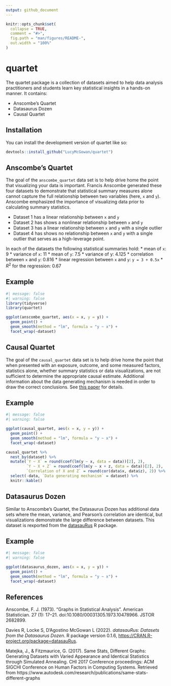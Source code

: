 ```yaml
---
output: github_document
---
```


<!-- README.md is generated from README.Rmd. Please edit that file -->

```r
knitr::opts_chunk$set(
  collapse = TRUE,
  comment = "#>",
  fig.path = "man/figures/README-",
  out.width = "100%"
)
```

# quartet

<!-- badges: start -->
<!-- badges: end -->

The quartet package is a collection of datasets aimed to help data analysis practitioners and students learn key statistical insights in a hands-on manner. It contains:

* Anscombe's Quartet
* Datasaurus Dozen
* Causal Quartet

## Installation

You can install the development version of quartet like so:

``` r
devtools::install_github("LucyMcGowan/quartet")
```
## Anscombe's Quartet

The goal of the `anscombe_quartet` data set is to help drive home the point that visualizing your data is important. Francis Anscombe generated these four datasets to demonstrate that statistical summary measures alone cannot capture the full relationship between two variables (here, `x` and `y`). Anscombe emphasized the importance of visualizing data prior to calculating summary statistics.

 * Dataset 1 has a linear relationship between `x` and `y`
 * Dataset 2 has shows a nonlinear relationship between `x` and `y`
 * Dataset 3 has a linear relationship between `x` and `y` with a single outlier
 * Dataset 4 has shows no relationship between `x` and `y` with a single outlier that serves as a high-leverage point.

In each of the datasets the following statistical summaries hold:
  * mean of `x`: 9
  * variance of `x`: 11
  * mean of `y`: 7.5
  * variance of y: 4.125
  * correlation between `x` and `y`: 0.816
  * linear regression between `x` and `y`: `y = 3 + 0.5x`
  * $R^2$ for the regression: 0.67

## Example

```r
#| message: false
#| warning: false
library(tidyverse)
library(quartet)

ggplot(anscombe_quartet, aes(x = x, y = y)) +
  geom_point() + 
  geom_smooth(method = "lm", formula = "y ~ x") +
  facet_wrap(~dataset)
```

## Causal Quartet 

The goal of the `causal_quartet` data set is to help drive home the point that when presented with an exposure, outcome, and some measured factors, statistics alone, whether summary statistics or data visualizations, are not sufficient to determine the appropriate causal estimate. Additional information about the data generating mechanism is needed in order to draw the correct conclusions. See [this paper](https://github.com/LucyMcGowan/writing-quartet/blob/main/manuscript.pdf) for details.


## Example

```r
#| message: false
#| warning: false

ggplot(causal_quartet, aes(x = x, y = y)) +
  geom_point() + 
  geom_smooth(method = "lm", formula = "y ~ x") +
  facet_wrap(~dataset)
```

```r
causal_quartet %>%
  nest_by(dataset) %>%
  mutate(`Y ~ X` = round(coef(lm(y ~ x, data = data))[2], 2),
         `Y ~ X + Z` = round(coef(lm(y ~ x + z, data = data))[2], 2),
         `Correlation of X and Z` = round(cor(data$x, data$z), 2)) %>%
  select(-data, `Data generating mechanism` = dataset) %>%
  knitr::kable()
```

## Datasaurus Dozen

Similar to Anscombe's Quartet, the Datasaurus Dozen has additional data sets where the mean, variance, and Pearson's correlation are identical, but visualizations demonstrate the large difference between datasets. This dataset is rexported from the [datasauRus](https://CRAN.R-project.org/package=datasauRus) R package.

## Example

```r
#| message: false
#| warning: false

ggplot(datasaurus_dozen, aes(x = x, y = y)) +
  geom_point() + 
  geom_smooth(method = "lm", formula = "y ~ x") +
  facet_wrap(~dataset)
```
## References

Anscombe, F. J. (1973). "Graphs in Statistical Analysis". American Statistician. 27 (1): 17–21. doi:10.1080/00031305.1973.10478966. JSTOR 2682899.

Davies R, Locke S, D'Agostino McGowan L (2022). _datasauRus: Datasets from the Datasaurus Dozen_. R package version 0.1.6, <https://CRAN.R-project.org/package=datasauRus>.

Matejka, J., & Fitzmaurice, G. (2017). Same Stats, Different Graphs: Generating Datasets with Varied Appearance and Identical Statistics through Simulated Annealing. CHI 2017 Conference proceedings: ACM SIGCHI Conference on Human Factors in Computing Systems. Retrieved from https://www.autodesk.com/research/publications/same-stats-different-graphs

